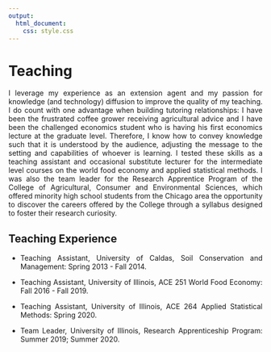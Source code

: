 ```yaml
---
output:
  html_document:
    css: style.css
---
```


<style>
body {
text-align: justify}
</style>

# Teaching

I leverage my experience as an extension agent and my passion for knowledge (and technology) diffusion to improve the quality of my teaching. I do count with one advantage when building tutoring relationships: I have been the frustrated coffee grower receiving agricultural advice and I have been the challenged economics student who is having his first economics lecture at the graduate level. Therefore, I know how to convey knowledge such that it is understood by the audience, adjusting the message to the setting and capabilities of whoever is learning. I tested these skills as a teaching assistant and occasional substitute lecturer for the intermediate level courses on the world food economy and applied statistical methods. I was also the team leader for the Research Apprentice Program of the College of Agricultural, Consumer and Environmental Sciences, which offered minority high school students from the Chicago area the opportunity to discover the careers offered by the College through a syllabus designed to foster their research curiosity.

## Teaching Experience

* Teaching Assistant, University of Caldas, Soil Conservation and Management: Spring 2013 - Fall 2014.

* Teaching Assistant, University of Illinois, ACE 251 World Food Economy: Fall 2016 - Fall 2019.

* Teaching Assistant, University of Illinois, ACE 264 Applied Statistical Methods: Spring 2020.

* Team Leader, University of Illinois, Research Apprenticeship Program: Summer 2019; Summer 2020.
